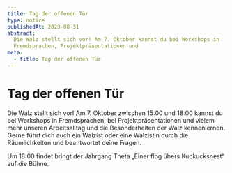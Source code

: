 ```yaml
---
title: Tag der offenen Tür
type: notice
publishedAt: 2023-08-31
abstract:
  Die Walz stellt sich vor! Am 7. Oktober kannst du bei Workshops in
  Fremdsprachen, Projektpräsentationen und
meta:
  - title: Tag der offenen Tür
---
```


# Tag der offenen Tür

Die Walz stellt sich vor! Am 7. Oktober zwischen 15:00 und 18:00 kannst du bei Workshops in Fremdsprachen, bei Projektpräsentationen und vielem mehr unseren Arbeitsalltag und die Besonderheiten der Walz kennenlernen. Gerne führt dich auch ein Walzist oder eine Walzistin durch die Räumlichkeiten und beantwortet deine Fragen.

Um 18:00 findet bringt der Jahrgang Theta „Einer flog übers Kuckucksnest“ auf die Bühne.

